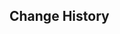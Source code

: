 {{Repertoire of Myriad Melodies Score
|name        = Saltatio Favillae
|image       = Repertoire of Myriad Melodies Cover 35.png
|album       = Inazuma: Realm of Tranquil Eternity
|order       = 11
|soundtrack  = Saltatio Favillae
|bpm         = 181
|duration    = 3m 2s
|level_1     = Normal
|stars_1     = 2
|reward_1    = Repertoire Coins*20
|notes_1     = 208
|level_2     = Hard
|stars_2     = 4
|reward_2    = Repertoire Coins*40
|notes_2     = 349
|level_3     = Pro
|stars_3     = 5
|reward_3    = Repertoire Coins*60
|notes_3     = 450
|level_4     = Legendary
|stars_4     = 8
|notes_4     = 634
}}

==Change History==
{{Change History|5.3}}